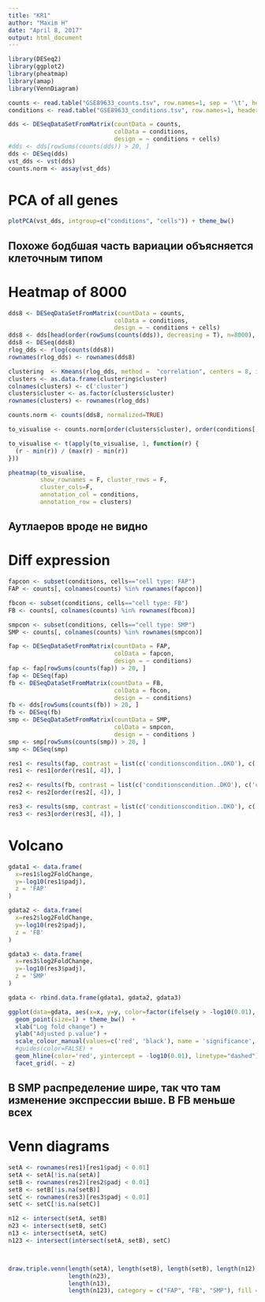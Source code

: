 ```yaml
---
title: "KR1"
author: "Maxim H"
date: "April 8, 2017"
output: html_document
---
```


```r
library(DESeq2)
library(ggplot2)
library(pheatmap)
library(amap)
library(VennDiagram)
```

```r
counts <- read.table("GSE89633_counts.tsv", row.names=1, sep = '\t', header = T)
conditions <- read.table("GSE89633_conditions.tsv", row.names=1, header = T, sep = '\t')
```

```r
dds <- DESeqDataSetFromMatrix(countData = counts,
                              colData = conditions,
                              design = ~ conditions + cells)
#dds <- dds[rowSums(counts(dds)) > 20, ]
dds <- DESeq(dds)
vst_dds <- vst(dds)
counts.norm <- assay(vst_dds)
```
# PCA of all genes
```r
plotPCA(vst_dds, intgroup=c("conditions", "cells")) + theme_bw()
```

## Похоже бодбшая часть вариации объясняется клеточным типом

# Heatmap of 8000
```r
dds8 <- DESeqDataSetFromMatrix(countData = counts,
                              colData = conditions,
                              design = ~ conditions + cells)
dds8 <- dds[head(order(rowSums(counts(dds)), decreasing = T), n=8000), ]
dds8 <- DESeq(dds8)
rlog_dds <- rlog(counts(dds8))
rownames(rlog_dds) <- rownames(dds8)

clustering  <- Kmeans(rlog_dds, method =  "correlation", centers = 8, iter.max = 20000)
clusters <- as.data.frame(clustering$cluster)
colnames(clusters) <- c('cluster')
clusters$cluster <- as.factor(clusters$cluster)
rownames(clusters) <- rownames(rlog_dds)

counts.norm <- counts(dds8, normalized=TRUE)

to_visualise <- counts.norm[order(clusters$cluster), order(conditions[, 2],conditions[, 1])]

to_visualise <- t(apply(to_visualise, 1, function(r) {
  (r - min(r)) / (max(r) - min(r))
}))

pheatmap(to_visualise, 
         show_rownames = F, cluster_rows = F,
         cluster_cols=F,
         annotation_col = conditions,
         annotation_row = clusters)
```

## Аутлаеров вроде не видно

# Diff expression

```r

fapcon <- subset(conditions, cells=="cell type: FAP")
FAP <- counts[, colnames(counts) %in% rownames(fapcon)]

fbcon <- subset(conditions, cells=="cell type: FB")
FB <- counts[, colnames(counts) %in% rownames(fbcon)]

smpcon <- subset(conditions, cells=="cell type: SMP")
SMP <- counts[, colnames(counts) %in% rownames(smpcon)]

fap <- DESeqDataSetFromMatrix(countData = FAP,
                              colData = fapcon,
                              design = ~ conditions)
fap <- fap[rowSums(counts(fap)) > 20, ]
fap <- DESeq(fap)
fb <- DESeqDataSetFromMatrix(countData = FB,
                              colData = fbcon,
                              design = ~ conditions)
fb <- dds[rowSums(counts(fb)) > 20, ]
fb <- DESeq(fb)
smp <- DESeqDataSetFromMatrix(countData = SMP,
                              colData = smpcon,
                              design = ~ conditions )
smp <- smp[rowSums(counts(smp)) > 20, ]
smp <- DESeq(smp)

res1 <- results(fap, contrast = list(c('conditionscondition..DKO'), c('conditionscondition..WT')))
res1 <- res1[order(res1[, 4]), ]

res2 <- results(fb, contrast = list(c('conditionscondition..DKO'), c('conditionscondition..WT')))
res2 <- res2[order(res2[, 4]), ]

res3 <- results(smp, contrast = list(c('conditionscondition..DKO'), c('conditionscondition..WT')))
res3 <- res3[order(res3[, 4]), ]
```

# Volcano

```r
gdata1 <- data.frame(
  x=res1$log2FoldChange,
  y=-log10(res1$padj),
  z = 'FAP'
)

gdata2 <- data.frame(
  x=res2$log2FoldChange,
  y=-log10(res2$padj),
  z = 'FB'
)

gdata3 <- data.frame(
  x=res3$log2FoldChange,
  y=-log10(res3$padj),
  z = 'SMP'
)

gdata <- rbind.data.frame(gdata1, gdata2, gdata3)

ggplot(data=gdata, aes(x=x, y=y, color=factor(ifelse(y > -log10(0.01), 1, 2)))) +
  geom_point(size=1) + theme_bw()  +
  xlab("Log fold change") +
  ylab("Adjusted p.value") +
  scale_colour_manual(values=c('red', 'black'), name = 'significance', labels = c('significant','not significant', '')) +
  #guides(color=FALSE) +
  geom_hline(color='red', yintercept = -log10(0.01), linetype="dashed") +
  facet_grid(. ~ z)

```

## В SMP распределение шире, так что там изменение экспрессии выше. В FB меньше всех

# Venn diagrams

```r
setA <- rownames(res1)[res1$padj < 0.01]
setA <- setA[!is.na(setA)]
setB <- rownames(res2)[res2$padj < 0.01]
setB <- setB[!is.na(setB)]
setC <- rownames(res3)[res3$padj < 0.01]
setC <- setC[!is.na(setC)]

n12 <- intersect(setA, setB)
n23 <- intersect(setB, setC)
n13 <- intersect(setA, setC)
n123 <- intersect(intersect(setA, setB), setC)



draw.triple.venn(length(setA), length(setB), length(setB), length(n12),
                 length(n23),
                 length(n13),
                 length(n123), category = c("FAP", "FB", "SMP"), fill = c('red','blue', 'green'), col = F, alpha = 0.5, cat.pos = 0)
```








